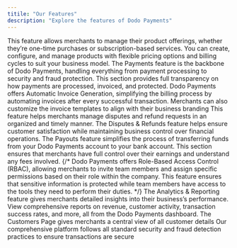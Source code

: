 ```yaml
---
titile: "Our Features"
description: "Explore the features of Dodo Payments"
---
```

<CardGroup cols={2}>
<Card title="Product Catalog" img="/images/our-features/image 1.png" href="/features/product-catalog/overview" >
 This feature allows merchants to manage their product offerings, whether they’re one-time purchases or subscription-based services. You can create, configure, and manage products with flexible pricing options and billing cycles to suit your business model.
</Card>
<Card title="Payments" img="/images/our-features/image 2.png" href="/features/transactions/payments" >
 The Payments feature is the backbone of Dodo Payments, handling everything from payment processing to security and fraud protection. This section provides full transparency on how payments are processed, invoiced, and protected.
</Card>
<Card title="Invoicing" img="/images/our-features/image 3.png" href ="/features/invoice-generation">
 Dodo Payments offers Automatic Invoice Generation, simplifying the billing process by automating invoices after every successful transaction. Merchants can also customize the invoice templates to align with their business branding
</Card>
<Card title="Refunds" img="/images/our-features/image 4.png" href="/features/transactions/refunds" >
 This feature helps merchants manage disputes and refund requests in an organized and timely manner. The Disputes & Refunds feature helps ensure customer satisfaction while maintaining business control over financial operations.
</Card>
<Card title="Payouts" img="/images/our-features/image 5.png" href="/features/payouts/overview" >
The Payouts feature simplifies the process of transferring funds from your Dodo Payments account to your bank account. This section ensures that merchants have full control over their earnings and understand any fees involved.
</Card>
{/* <Card title="User & Access Management" img="/images/our-features/image 6.png" href="/miscellaneous/user-access-and-management" >
Dodo Payments offers Role-Based Access Control (RBAC), allowing merchants to invite team members and assign specific permissions based on their role within the company. This feature ensures that sensitive information is protected while team members have access to the tools they need to perform their duties.
</Card> */}
<Card title="Analytics & Reporting" img="/images/our-features/image 7.png" href="/features/analytics-and-reporting" >
The Analytics & Reporting feature gives merchants detailed insights into their business’s performance. View comprehensive reports on revenue, customer activity, transaction success rates, and more, all from the Dodo Payments dashboard.
</Card>
<Card title="Customers" img="/images/our-features/image 8.png" href="/features/customers" >
The Customers Page gives merchants a central view of all customer details
</Card>
<Card title="Fraud Detection & Data  Security" img="/images/our-features/image 8.png" href="/features/fraud-detection">
Our comprehensive platform follows all standard security and fraud detection practices to ensure transactions are secure
</Card>
</CardGroup>